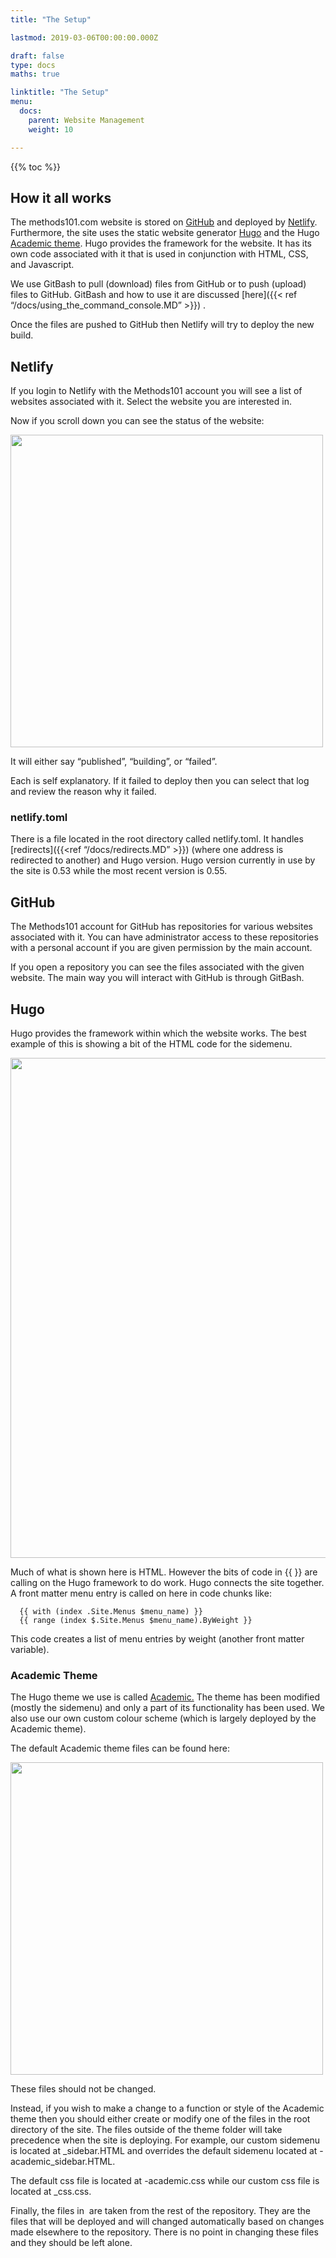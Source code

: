 ```yaml
---
title: "The Setup"

lastmod: 2019-03-06T00:00:00.000Z

draft: false
type: docs
maths: true	

linktitle: "The Setup"
menu:
  docs:
    parent: Website Management
    weight: 10

---
```


{{% toc %}}

## How it all works

The methods101.com website is stored on [GitHub](https://github.com/) and deployed by [Netlify](https://www.netlify.com/). Furthermore, the site uses the static website generator [Hugo](https://gohugo.io/documentation/) and the Hugo [Academic theme](https://sourcethemes.com/academic/docs/). Hugo provides the framework for the website. It has its own code associated with it that is used in conjunction with HTML, CSS, and Javascript.

We use GitBash to pull (download) files from GitHub or to push (upload) files to GitHub. GitBash and how to use it are discussed [here]({{< ref "/docs/using_the_command_console.MD" >}}) .

Once the files are pushed to GitHub then Netlify will try to deploy the new build. 

## Netlify

If you login to Netlify with the Methods101 account you will see a list of websites associated with it. Select the website you are interested in.

Now if you scroll down you can see the status of the website:

<img width='500' src='/img/the_setup_01.png'/>

It will either say "published", "building", or "failed".

Each is self explanatory. If it failed to deploy then you can select that log and review the reason why it failed.

### netlify.toml

There is a file located in the root directory called netlify.toml. It handles [redirects]({{<ref "/docs/redirects.MD" >}}) (where one address is redirected to another) and Hugo version. Hugo version currently in use by the site is 0.53 while the most recent version is 0.55.

## GitHub

The Methods101 account for GitHub has repositories for various websites associated with it. You can have administrator access to these repositories with a personal account if you are given permission by the main account. 

If you open a repository you can see the files associated with the given website. The main way you will interact with GitHub is through GitBash.

## Hugo

Hugo provides the framework within which the website works. The best example of this is showing a bit of the HTML code for the sidemenu. 

<img width='800' src='/img/the_setup_02.png'/>

Much of what is shown here is HTML. However the bits of code in {{ }} are calling on the Hugo framework to do work. Hugo connects the site together. A front matter menu entry is called on here in code chunks like:

```
  {{ with (index .Site.Menus $menu_name) }}
  {{ range (index $.Site.Menus $menu_name).ByWeight }} 
```

This code creates a list of menu entries by weight (another front matter variable).

### Academic Theme

The Hugo theme we use is called [Academic.](https://sourcethemes.com/academic/docs/) The theme has been modified (mostly the sidemenu) and only a part of its functionality has been used. We also use our own custom colour scheme (which is largely deployed by the Academic theme). 

The default Academic theme files can be found here:

<img width='500' src='/img/the_setup_03.jpg'/>

These files should not be changed. 

Instead, if you wish to make a change to a function or style of the Academic theme then you should either create or modify one of the files in the root directory of the site. The files outside of the theme folder will take precedence when the site is deploying. For example, our custom sidemenu is located at \layouts\partials\docs_sidebar.HTML and overrides the default sidemenu located at \themes\hugo-academic\layouts\partials\docs_sidebar.HTML.

The default css file is located at \themes\hugo-academic\layouts\partials\css\academic.css while our custom css file is located at \static\css\custom_css.css.

Finally, the files in \public\ are taken from the rest of the repository. They are the files that will be deployed and will changed automatically based on changes made elsewhere to the repository. There is no point in changing these files and they should be left alone. 
